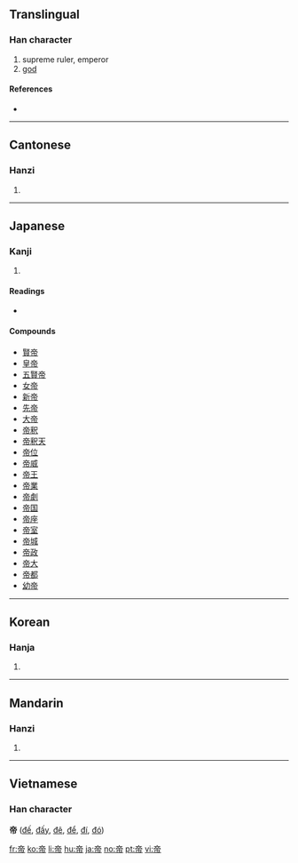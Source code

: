==Translingual==

===Han character===
{{Han char|rn=50|rad=巾|as=06|sn=9|four=0022<sub>7</sub>|canj=卜月中月 (YBLB)}}

# supreme ruler, emperor
# [[god]]

====References====
* {{Han ref|kx=0330.140|dkj=08865|dj=0636.060|hdz=10738.020|uh=5E1D|ud=24093|bh=ABD2|bd=43986}}

----

==Cantonese==

===Hanzi===
{{yue-hanzi|jyut=|y=dai3}}

# {{defn|Cantonese}}

----

==Japanese==

===Kanji===
{{ja-kanji|grade=c|rs=巾06}}

# {{defn|Japanese}}

====Readings====
* {{ja-readings|on=[[てい]] (tei), [[たい]] (tai)|kun=[[みかど]] (mikado)}}

====Compounds====
* [[賢帝]]
* [[皇帝]]
* [[五賢帝]]
* [[女帝]]
* [[新帝]]
* [[先帝]]
* [[大帝]]
* [[帝釈]]
* [[帝釈天]]
* [[帝位]]
* [[帝威]]
* [[帝王]]
* [[帝業]]
* [[帝劇]]
* [[帝国]]
* [[帝座]]
* [[帝室]]
* [[帝城]]
* [[帝政]]
* [[帝大]]
* [[帝都]]
* [[幼帝]]

----

==Korean==

===Hanja===
{{ko-hanja|hangeul=제|eumhun=임금, 하느님|rv=je|mr=che}}

# {{defn|Korean}}

----

==Mandarin==

===Hanzi===
{{cmn-hanzi|pin=[[dì]] ([[di4]])|wg=ti<sup>4</sup>}}

# {{defn|Mandarin}}

----

==Vietnamese==
===Han character===
'''帝''' ([[đế]], [[đấy]], [[đê]], [[để]], [[đí]], [[đó]])

[[fr:帝]]
[[ko:帝]]
[[li:帝]]
[[hu:帝]]
[[ja:帝]]
[[no:帝]]
[[pt:帝]]
[[vi:帝]]